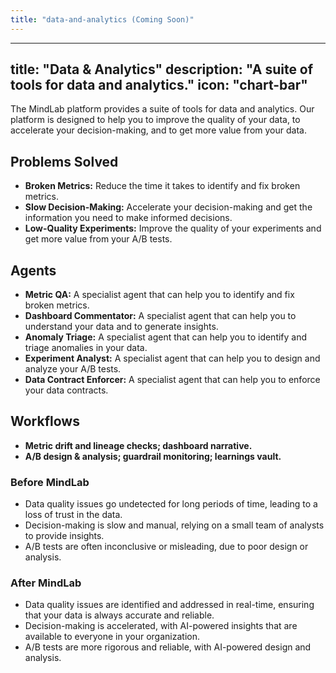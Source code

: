```yaml
---
title: "data-and-analytics (Coming Soon)"
---
```

---
title: "Data & Analytics"
description: "A suite of tools for data and analytics."
icon: "chart-bar"
---

The MindLab platform provides a suite of tools for data and analytics. Our platform is designed to help you to improve the quality of your data, to accelerate your decision-making, and to get more value from your data.

## Problems Solved

-   **Broken Metrics:** Reduce the time it takes to identify and fix broken metrics.
-   **Slow Decision-Making:** Accelerate your decision-making and get the information you need to make informed decisions.
-   **Low-Quality Experiments:** Improve the quality of your experiments and get more value from your A/B tests.

## Agents

-   **Metric QA:** A specialist agent that can help you to identify and fix broken metrics.
-   **Dashboard Commentator:** A specialist agent that can help you to understand your data and to generate insights.
-   **Anomaly Triage:** A specialist agent that can help you to identify and triage anomalies in your data.
-   **Experiment Analyst:** A specialist agent that can help you to design and analyze your A/B tests.
-   **Data Contract Enforcer:** A specialist agent that can help you to enforce your data contracts.

## Workflows

-   **Metric drift and lineage checks; dashboard narrative.**
-   **A/B design & analysis; guardrail monitoring; learnings vault.**
### Before MindLab

-   Data quality issues go undetected for long periods of time, leading to a loss of trust in the data.
-   Decision-making is slow and manual, relying on a small team of analysts to provide insights.
-   A/B tests are often inconclusive or misleading, due to poor design or analysis.

### After MindLab

-   Data quality issues are identified and addressed in real-time, ensuring that your data is always accurate and reliable.
-   Decision-making is accelerated, with AI-powered insights that are available to everyone in your organization.
-   A/B tests are more rigorous and reliable, with AI-powered design and analysis.